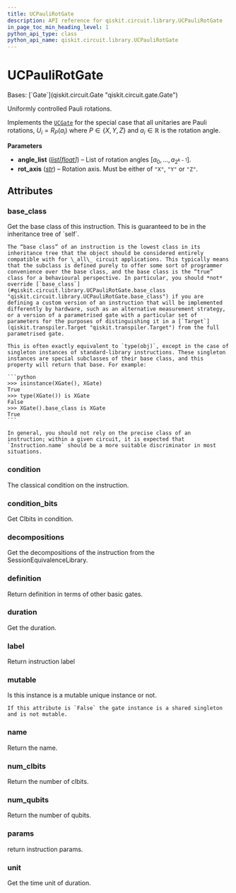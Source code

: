 ```yaml
---
title: UCPauliRotGate
description: API reference for qiskit.circuit.library.UCPauliRotGate
in_page_toc_min_heading_level: 1
python_api_type: class
python_api_name: qiskit.circuit.library.UCPauliRotGate
---
```


# UCPauliRotGate

<Class id="qiskit.circuit.library.UCPauliRotGate" isDedicatedPage={true} github="https://github.com/Qiskit/qiskit/tree/stable/1.0/qiskit/circuit/library/generalized_gates/uc_pauli_rot.py#L32-L164" signature="qiskit.circuit.library.UCPauliRotGate(angle_list, rot_axis)">
  Bases: [`Gate`](qiskit.circuit.Gate "qiskit.circuit.gate.Gate")

  Uniformly controlled Pauli rotations.

  Implements the [`UCGate`](qiskit.circuit.library.UCGate "qiskit.circuit.library.UCGate") for the special case that all unitaries are Pauli rotations, $U_i = R_P(a_i)$ where $P \in \{X, Y, Z\}$ and $a_i \in \mathbb{R}$ is the rotation angle.

  **Parameters**

  *   **angle\_list** ([*list*](https://docs.python.org/3/library/stdtypes.html#list "(in Python v3.12)")*\[*[*float*](https://docs.python.org/3/library/functions.html#float "(in Python v3.12)")*]*) – List of rotation angles $[a_0, ..., a_{2^{k-1}}]$.
  *   **rot\_axis** ([*str*](https://docs.python.org/3/library/stdtypes.html#str "(in Python v3.12)")) – Rotation axis. Must be either of `"X"`, `"Y"` or `"Z"`.

  ## Attributes

  ### base\_class

  <Attribute id="qiskit.circuit.library.UCPauliRotGate.base_class" name="base_class">
    Get the base class of this instruction. This is guaranteed to be in the inheritance tree of `self`.

    The “base class” of an instruction is the lowest class in its inheritance tree that the object should be considered entirely compatible with for \_all\_ circuit applications. This typically means that the subclass is defined purely to offer some sort of programmer convenience over the base class, and the base class is the “true” class for a behavioural perspective. In particular, you should *not* override [`base_class`](#qiskit.circuit.library.UCPauliRotGate.base_class "qiskit.circuit.library.UCPauliRotGate.base_class") if you are defining a custom version of an instruction that will be implemented differently by hardware, such as an alternative measurement strategy, or a version of a parametrised gate with a particular set of parameters for the purposes of distinguishing it in a [`Target`](qiskit.transpiler.Target "qiskit.transpiler.Target") from the full parametrised gate.

    This is often exactly equivalent to `type(obj)`, except in the case of singleton instances of standard-library instructions. These singleton instances are special subclasses of their base class, and this property will return that base. For example:

    ```python
    >>> isinstance(XGate(), XGate)
    True
    >>> type(XGate()) is XGate
    False
    >>> XGate().base_class is XGate
    True
    ```

    In general, you should not rely on the precise class of an instruction; within a given circuit, it is expected that `Instruction.name` should be a more suitable discriminator in most situations.
  </Attribute>

  ### condition

  <Attribute id="qiskit.circuit.library.UCPauliRotGate.condition" name="condition">
    The classical condition on the instruction.
  </Attribute>

  ### condition\_bits

  <Attribute id="qiskit.circuit.library.UCPauliRotGate.condition_bits" name="condition_bits">
    Get Clbits in condition.
  </Attribute>

  ### decompositions

  <Attribute id="qiskit.circuit.library.UCPauliRotGate.decompositions" name="decompositions">
    Get the decompositions of the instruction from the SessionEquivalenceLibrary.
  </Attribute>

  ### definition

  <Attribute id="qiskit.circuit.library.UCPauliRotGate.definition" name="definition">
    Return definition in terms of other basic gates.
  </Attribute>

  ### duration

  <Attribute id="qiskit.circuit.library.UCPauliRotGate.duration" name="duration">
    Get the duration.
  </Attribute>

  ### label

  <Attribute id="qiskit.circuit.library.UCPauliRotGate.label" name="label">
    Return instruction label
  </Attribute>

  ### mutable

  <Attribute id="qiskit.circuit.library.UCPauliRotGate.mutable" name="mutable">
    Is this instance is a mutable unique instance or not.

    If this attribute is `False` the gate instance is a shared singleton and is not mutable.
  </Attribute>

  ### name

  <Attribute id="qiskit.circuit.library.UCPauliRotGate.name" name="name">
    Return the name.
  </Attribute>

  ### num\_clbits

  <Attribute id="qiskit.circuit.library.UCPauliRotGate.num_clbits" name="num_clbits">
    Return the number of clbits.
  </Attribute>

  ### num\_qubits

  <Attribute id="qiskit.circuit.library.UCPauliRotGate.num_qubits" name="num_qubits">
    Return the number of qubits.
  </Attribute>

  ### params

  <Attribute id="qiskit.circuit.library.UCPauliRotGate.params" name="params">
    return instruction params.
  </Attribute>

  ### unit

  <Attribute id="qiskit.circuit.library.UCPauliRotGate.unit" name="unit">
    Get the time unit of duration.
  </Attribute>
</Class>

